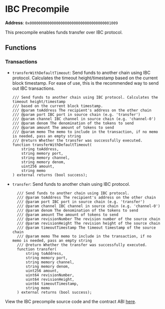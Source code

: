 
# IBC Precompile

**Address**: `0x0000000000000000000000000000000000001009`

This precompile enables funds transfer over IBC protocol.

## Functions

### Transactions

- `transferWithDefaultTimeout`: Send funds to another chain using IBC protocol.
  Calculates the timeout height/timestamp based on the current block timestamp.
  For ease of use, this is the recommended way to send out IBC transactions.

  ```solidity copy
  /// Send funds to another chain using IBC protocol. Calculates the timeout height/timestamp
  /// based on the current block timestamp.
  /// @param toAddress The recipient's address on the other chain
  /// @param port IBC port in source chain (e.g. 'transfer')
  /// @param channel IBC channel in source chain (e.g. 'channel-0')
  /// @param denom The denomination of the tokens to send
  /// @param amount The amount of tokens to send
  /// @param memo The memo to include in the transaction, if no memo is needed, pass an empty string
  /// @return Whether the transfer was successfully executed.
  function transferWithDefaultTimeout(
      string toAddress,
      string memory port,
      string memory channel,
      string memory denom,
      uint256 amount,
      string memo
  ) external returns (bool success);
  ```

- `transfer`: Send funds to another chain using IBC protocol.

  ```solidity copy
    /// Send funds to another chain using IBC protocol.
    /// @param toAddress The recipient's address on the other chain
    /// @param port IBC port in source chain (e.g. 'transfer')
    /// @param channel IBC channel in source chain (e.g. 'channel-0')
    /// @param denom The denomination of the tokens to send
    /// @param amount The amount of tokens to send
    /// @param revisionNumber The revision number of the source chain
    /// @param revisionHeight The revision height of the source chain
    /// @param timeoutTimestamp The timeout timestamp of the source chain
    /// @param memo The memo to include in the transaction, if no memo is needed, pass an empty string
    /// @return Whether the transfer was successfully executed.
    function transfer(
        string toAddress,
        string memory port,
        string memory channel,
        string memory denom,
        uint256 amount,
        uint64 revisionNumber,
        uint64 revisionHeight,
        uint64 timeoutTimestamp,
        string memo
    ) external returns (bool success);
  ```

<Callout type="info">View the IBC precompile source code and the contract ABI [here](https://github.com/sei-protocol/sei-chain/tree/main/precompiles/ibc).</Callout>
